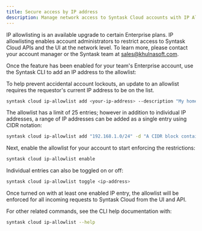 ```yaml
---
title: Secure access by IP address
description: Manage network access to Syntask Cloud accounts with IP Allowlists.
---
```


IP allowlisting is an available upgrade to certain Enterprise plans. 
IP allowlisting enables account administrators to restrict access to Syntask Cloud APIs and the UI at the network level. 
To learn more, please contact your account manager or the Syntask team at sales@khulnasoft.com.

Once the feature has been enabled for your team's Enterprise account, use the Syntask CLI to add an IP address to the allowlist:

<Note>To help prevent accidental account lockouts, an update to an allowlist requires the requestor's current IP address to be on the list.</Note>

```bash
syntask cloud ip-allowlist add <your-ip-address> --description "My home IP address"
```

The allowlist has a limit of 25 entries; 
however in addition to individual IP addresses, a range of IP addresses can be added as a single entry using CIDR notation:

```bash
syntask cloud ip-allowlist add "192.168.1.0/24" -d "A CIDR block containing 256 IP addresses from 192.168.1.0 to 192.168.1.255"
```

Next, enable the allowlist for your account to start enforcing the restrictions:

```bash
syntask cloud ip-allowlist enable
```

Individual entries can also be toggled on or off:
    
```bash
syntask cloud ip-allowlist toggle <ip-address>
```

Once turned on with at least one enabled IP entry, the allowlist will be enforced for all incoming requests to Syntask Cloud from the UI and API.

For other related commands, see the CLI help documentation with:
    
```bash
syntask cloud ip-allowlist --help
```
